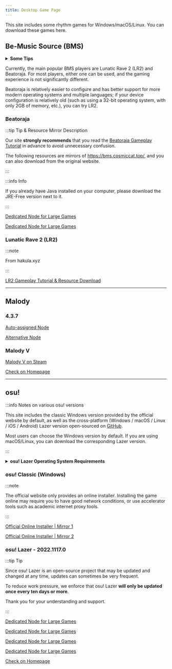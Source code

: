 ```yaml
---
title: Desktop Game Page
---
```




This site includes some rhythm games for Windows/macOS/Linux. You can download these games here.

## Be-Music Source (BMS)

<details>
<summary><b>Some Tips</b></summary>

:::caution Caution

The content in this section may not be welcomed by some people.

:::

:::danger Warning

Although this site has reprinted some tutorials, you still need to operate the specific things by yourself. This site will only provide game downloads and reprinted tutorials.

There is no reason for our site to teach you how to play the game step by step.

:::

</details>

Currently, the main popular BMS players are Lunatic Rave 2 (LR2) and Beatoraja. For most players, either one can be used, and the gaming experience is not significantly different.

Beatoraja is relatively easier to configure and has better support for more modern operating systems and multiple languages; if your device configuration is relatively old (such as using a 32-bit operating system, with only 2GB of memory, etc.), you can try LR2.

### Beatoraja

:::tip Tip & Resource Mirror Description

Our site **strongly recommends** that you read the [Beatoraja Gameplay Tutorial](https://scelym.github.io/post/beatoraja-guide/) in advance to avoid unnecessary confusion.

The following resources are mirrors of https://bms.cosmiccat.top/, and you can also download from the original website.

:::

<Tabs>
  <TabItem value="jre" label="JRE Embedded Version">

:::info Info

If you already have Java installed on your computer, please download the JRE-Free version next to it.

:::

[Dedicated Node for Large Games](https://sb616.xyz/hugegames/bmsplayer/beatoraja_0.8.3_JRE.zip)

  </TabItem>
  <TabItem value="nojre" label="JRE-Free Version">

[Dedicated Node for Large Games](https://sb616.xyz/hugegames/bmsplayer/beatoraja_0.8.3_noJRE.zip)

  </TabItem>
</Tabs>

### Lunatic Rave 2 (LR2)

:::note

From hakula.xyz

:::

[LR2 Gameplay Tutorial & Resource Download](https://hakula.xyz/tutorial/lr2.html)

-----

## Malody

<Tabs>
  <TabItem value="win" label="4.x - Windows">

### 4.3.7

[Auto-assigned Node](https://4396.eu/check.php?file=malody/Malody_Windows_4.3.7.7z)

[Alternative Node](https://sb616.xyz/games/malody/Malody_Windows_4.3.7.7z)

</TabItem>
  <TabItem value="steam" label="Malody V">

### Malody V

[Malody V on Steam](https://store.steampowered.com/app/1512940/Malody_V/)

  </TabItem>
  <TabItem value="android" label="Android">

[Check on Homepage](games#malody)

  </TabItem>
</Tabs>

-----

## osu!

:::info Notes on various osu! versions

This site includes the classic Windows version provided by the official website by default, as well as the cross-platform (Windows / macOS / Linux / iOS / Android) Lazer version open-sourced on [GitHub](https://github.com/ppy/osu).

Most users can choose the Windows version by default. If you are using macOS/Linux, you can download the corresponding Lazer version.

:::

<details>
<summary><b>osu! Lazer Operating System Requirements</b></summary>

- Windows: Windows 8.1 or later; must be a 64-bit operating system;
- macOS: macOS 10.12 or later;
- Linux: Must be a 64-bit operating system.

</details>

### osu! Classic (Windows)

:::note

The official website only provides an online installer. Installing the game online may require you to have good network conditions, or use accelerator tools such as academic internet proxy tools.

:::

[Official Online Installer | Mirror 1](https://m1.ppy.sh/r/osu!install.exe)

[Official Online Installer | Mirror 2](https://m2.ppy.sh/r/osu!install.exe)


### osu! Lazer - 2022.1117.0

:::tip Tip

Since osu! Lazer is an open-source project that may be updated and changed at any time, updates can sometimes be very frequent.

To reduce work pressure, we enforce that osu! Lazer **will only be updated once every ten days or more**.

Thank you for your understanding and support.

:::

<Tabs>
  <TabItem value="win" label="Windows" default>

[Dedicated Node for Large Games](https://sb616.xyz/hugegames/osulazer/install.exe)

  </TabItem>
  <TabItem value="macintel" label="macOS(Intel)" default>

[Dedicated Node for Large Games](https://sb616.xyz/hugegames/osulazer/osu.app.Intel.zip)

  </TabItem>
  <TabItem value="macapplesilicon" label="macOS(Apple Silicon)" default>

[Dedicated Node for Large Games](https://sb616.xyz/hugegames/osulazer/osu.app.Apple.Silicon.zip)

  </TabItem>
  <TabItem value="linux" label="Linux" default>

[Dedicated Node for Large Games](https://sb616.xyz/hugegames/osulazer/osu.AppImage)

  </TabItem>
  <TabItem value="android" label="Android" default>

[Check on Homepage](games#osu-lazer)

  </TabItem>
</Tabs>